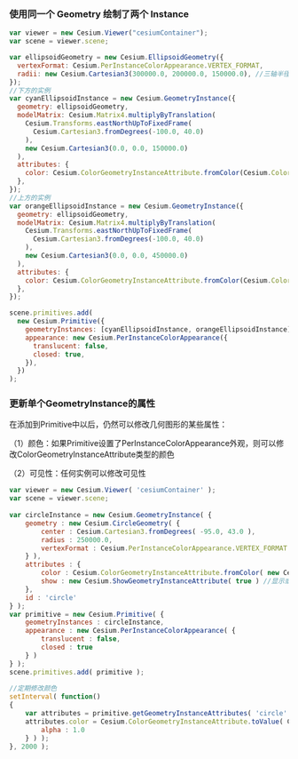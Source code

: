 ### 使用同一个 Geometry 绘制了两个 Instance

```js
var viewer = new Cesium.Viewer("cesiumContainer");
var scene = viewer.scene;

var ellipsoidGeometry = new Cesium.EllipsoidGeometry({
  vertexFormat: Cesium.PerInstanceColorAppearance.VERTEX_FORMAT,
  radii: new Cesium.Cartesian3(300000.0, 200000.0, 150000.0), //三轴半径
});
//下方的实例
var cyanEllipsoidInstance = new Cesium.GeometryInstance({
  geometry: ellipsoidGeometry,
  modelMatrix: Cesium.Matrix4.multiplyByTranslation(
    Cesium.Transforms.eastNorthUpToFixedFrame(
      Cesium.Cartesian3.fromDegrees(-100.0, 40.0)
    ),
    new Cesium.Cartesian3(0.0, 0.0, 150000.0)
  ),
  attributes: {
    color: Cesium.ColorGeometryInstanceAttribute.fromColor(Cesium.Color.CYAN),
  },
});
//上方的实例
var orangeEllipsoidInstance = new Cesium.GeometryInstance({
  geometry: ellipsoidGeometry,
  modelMatrix: Cesium.Matrix4.multiplyByTranslation(
    Cesium.Transforms.eastNorthUpToFixedFrame(
      Cesium.Cartesian3.fromDegrees(-100.0, 40.0)
    ),
    new Cesium.Cartesian3(0.0, 0.0, 450000.0)
  ),
  attributes: {
    color: Cesium.ColorGeometryInstanceAttribute.fromColor(Cesium.Color.ORANGE),
  },
});

scene.primitives.add(
  new Cesium.Primitive({
    geometryInstances: [cyanEllipsoidInstance, orangeEllipsoidInstance],
    appearance: new Cesium.PerInstanceColorAppearance({
      translucent: false,
      closed: true,
    }),
  })
);
```

### 更新单个GeometryInstance的属性

在添加到Primitive中以后，仍然可以修改几何图形的某些属性：

（1）颜色：如果Primitive设置了PerInstanceColorAppearance外观，则可以修改ColorGeometryInstanceAttribute类型的颜色

（2）可见性：任何实例可以修改可见性

```js
var viewer = new Cesium.Viewer( 'cesiumContainer' );
var scene = viewer.scene;
 
var circleInstance = new Cesium.GeometryInstance( {
    geometry : new Cesium.CircleGeometry( {
        center : Cesium.Cartesian3.fromDegrees( -95.0, 43.0 ),
        radius : 250000.0,
        vertexFormat : Cesium.PerInstanceColorAppearance.VERTEX_FORMAT
    } ),
    attributes : {
        color : Cesium.ColorGeometryInstanceAttribute.fromColor( new Cesium.Color( 1.0, 0.0, 0.0, 0.5 ) ),
        show : new Cesium.ShowGeometryInstanceAttribute( true ) //显示或者隐藏
    },
    id : 'circle'
} );
var primitive = new Cesium.Primitive( {
    geometryInstances : circleInstance,
    appearance : new Cesium.PerInstanceColorAppearance( {
        translucent : false,
        closed : true
    } )
} );
scene.primitives.add( primitive );
 
//定期修改颜色
setInterval( function()
{
    var attributes = primitive.getGeometryInstanceAttributes( 'circle' );//获取某个实例的属性集
    attributes.color = Cesium.ColorGeometryInstanceAttribute.toValue( Cesium.Color.fromRandom( {
        alpha : 1.0
    } ) );
}, 2000 );
```